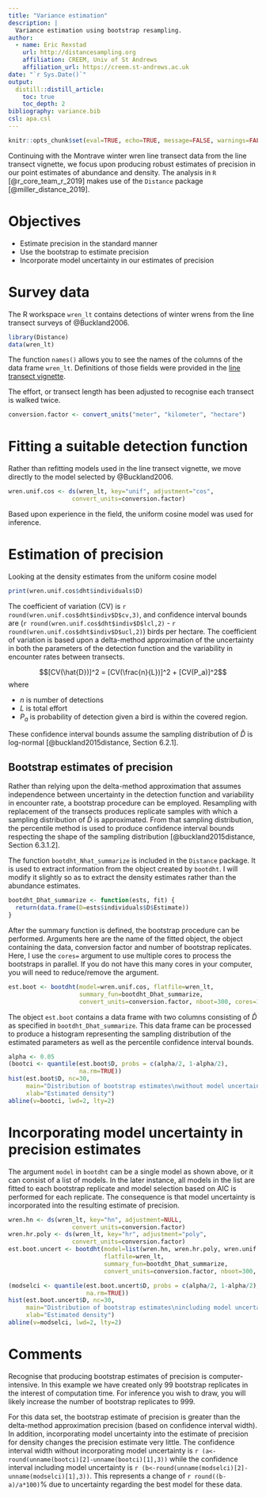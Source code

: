 ---
title: "Variance estimation"
description: |
  Variance estimation using bootstrap resampling.
author:
  - name: Eric Rexstad 
    url: http://distancesampling.org
    affiliation: CREEM, Univ of St Andrews
    affiliation_url: https://creem.st-andrews.ac.uk
date: "`r Sys.Date()`"
output: 
  distill::distill_article:
    toc: true
    toc_depth: 2
bibliography: variance.bib
csl: apa.csl
---

```{r include=FALSE}
knitr::opts_chunk$set(eval=TRUE, echo=TRUE, message=FALSE, warnings=FALSE, progress=FALSE)
```

Continuing with the Montrave winter wren line transect data from the line transect vignette, we focus upon producing robust estimates of precision in our point estimates of abundance and density.  The analysis in `R` [@r_core_team_r_2019] makes use of the `Distance` package [@miller_distance_2019].

# Objectives

- Estimate precision in the standard manner
- Use the bootstrap to estimate precision
- Incorporate model uncertainty in our estimates of precision

# Survey data

The R workspace `wren_lt` contains detections of winter wrens from the line transect surveys of @Buckland2006.

```{r}
library(Distance)
data(wren_lt)
```

The function `names()` allows you to see the names of the columns of the data frame `wren_lt`.  Definitions of those fields were provided in the [line transect vignette](https://examples.distancesampling.org/Distance-lines/linetransects.html). 

The effort, or transect length has been adjusted to recognise each transect is walked twice.

```{r}
conversion.factor <- convert_units("meter", "kilometer", "hectare")
```

# Fitting a suitable detection function

Rather than refitting models used in the line transect vignette, we move directly to the model selected by @Buckland2006.

```{r}
wren.unif.cos <- ds(wren_lt, key="unif", adjustment="cos",
                  convert_units=conversion.factor)
```

Based upon experience in the field, the uniform cosine model was used for inference.

# Estimation of precision

Looking at the density estimates from the uniform cosine model

```{r}
print(wren.unif.cos$dht$individuals$D)
```

The coefficient of variation (CV) is `r round(wren.unif.cos$dht$indiv$D$cv,3)`, and confidence interval bounds are (`r round(wren.unif.cos$dht$indiv$D$lcl,2)` - `r round(wren.unif.cos$dht$indiv$D$ucl,2)`) birds per hectare.  The coefficient of variation is based upon a delta-method approximation of the uncertainty in both the parameters of the detection function and the variability in encounter rates between transects.

$$[CV(\hat{D})]^2 = [CV(\frac{n}{L})]^2 + [CV(P_a)]^2$$
where

- $n$ is number of detections
- $L$ is total effort
- $P_a$ is probability of detection given a bird is within the covered region.

These confidence interval bounds assume the sampling distribution of $\hat{D}$ is log-normal [@buckland2015distance, Section 6.2.1]. 

## Bootstrap estimates of precision

Rather than relying upon the delta-method approximation that assumes independence between uncertainty in the detection function and variability in encounter rate, a bootstrap procedure can be employed.  Resampling with replacement of the transects produces replicate samples with which a sampling distribution of $\hat{D}$ is approximated.  From that sampling distribution, the percentile method is used to produce confidence interval bounds respecting the shape of the sampling distribution [@buckland2015distance, Section 6.3.1.2].

The function `bootdht_Nhat_summarize` is included in the `Distance` package.  It is used to extract information from the object created by `bootdht`.  I will modify it slightly so as to extract the density estimates rather than the abundance estimates.

```{r}
bootdht_Dhat_summarize <- function(ests, fit) {
  return(data.frame(D=ests$individuals$D$Estimate))
}
```

After the summary function is defined, the bootstrap procedure can be performed.  Arguments here are the name of the fitted object, the object containing the data, conversion factor and number of bootstrap replicates.  Here, I use the `cores=` argument to use multiple cores to process the bootstraps in parallel.  If you do not have this many cores in your computer, you will need to reduce/remove the argument.

```{r, message=FALSE, results='hide'}
est.boot <- bootdht(model=wren.unif.cos, flatfile=wren_lt,
                    summary_fun=bootdht_Dhat_summarize,
                    convert_units=conversion.factor, nboot=300, cores=10)
```

The object `est.boot` contains a data frame with two columns consisting of $\hat{D}$ as specified in `bootdht_Dhat_summarize`.  This data frame can be processed to produce a histogram representing the sampling distribution of the estimated parameters as well as the percentile confidence interval bounds.

```{r}
alpha <- 0.05
(bootci <- quantile(est.boot$D, probs = c(alpha/2, 1-alpha/2),
                    na.rm=TRUE))
hist(est.boot$D, nc=30,
     main="Distribution of bootstrap estimates\nwithout model uncertainty",
     xlab="Estimated density")
abline(v=bootci, lwd=2, lty=2)
```

# Incorporating model uncertainty in precision estimates

The argument `model` in `bootdht` can be a single model as shown above, or it can consist of a list of models.  In the later instance, all models in the list are fitted to each bootstrap replicate and model selection based on AIC is performed for each replicate.  The consequence is that model uncertainty is incorporated into the resulting estimate of precision.

```{r, message=FALSE, results='hide'}
wren.hn <- ds(wren_lt, key="hn", adjustment=NULL,
                  convert_units=conversion.factor)
wren.hr.poly <- ds(wren_lt, key="hr", adjustment="poly",
                  convert_units=conversion.factor)
est.boot.uncert <- bootdht(model=list(wren.hn, wren.hr.poly, wren.unif.cos), 
                           flatfile=wren_lt,
                           summary_fun=bootdht_Dhat_summarize,
                           convert_units=conversion.factor, nboot=300, cores=10)
```

```{r}
(modselci <- quantile(est.boot.uncert$D, probs = c(alpha/2, 1-alpha/2),
                      na.rm=TRUE))
hist(est.boot.uncert$D, nc=30, 
     main="Distribution of bootstrap estimates\nincluding model uncertainty",
     xlab="Estimated density")
abline(v=modselci, lwd=2, lty=2)
```

# Comments

Recognise that producing bootstrap estimates of precision is computer-intensive.  In this example we have created only 99 bootstrap replicates in the interest of computation time.  For inference you wish to draw, you will likely increase the number of bootstrap replicates to 999.

For this data set, the bootstrap estimate of precision is greater than the delta-method approximation precision (based on confidence interval width).  In addition, incorporating model uncertainty into the estimate of precision for density changes the precision estimate very little.  The confidence interval width without incorporating model uncertainty is `r (a<-round(unname(bootci)[2]-unname(bootci)[1],3))` while the confidence interval including model uncertainty is `r (b<-round(unname(modselci)[2]-unname(modselci)[1],3))`.  This represents a change of `r round((b-a)/a*100)`\% due to uncertainty regarding the best model for these data.
